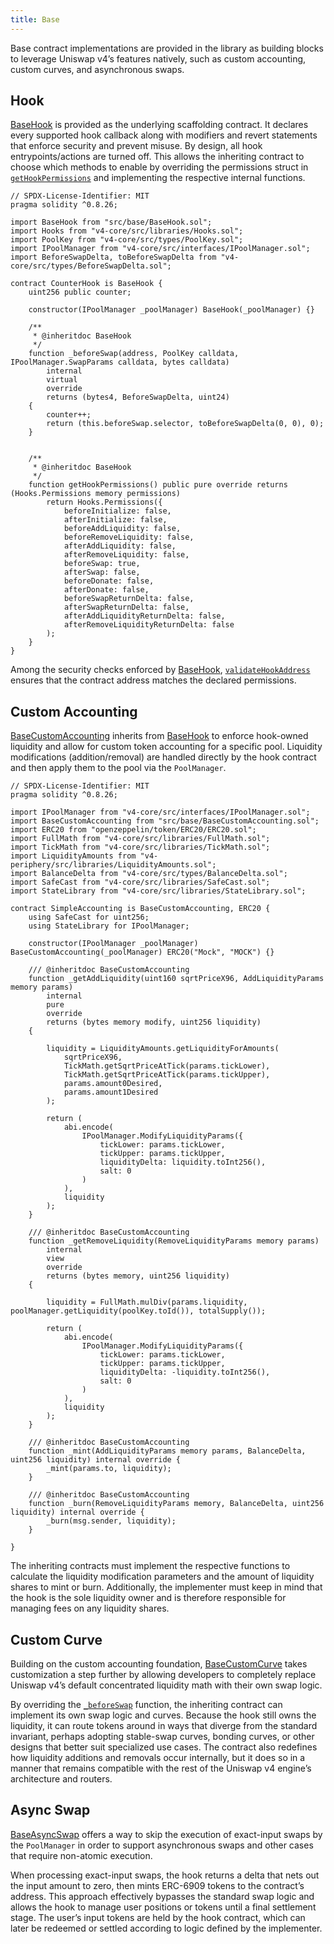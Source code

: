 ```yaml
---
title: Base
---
```


Base contract implementations are provided in the library as building blocks to leverage Uniswap v4’s features natively, such as custom accounting, custom curves, and asynchronous swaps.

## Hook

[BaseHook](/uniswap-hooks/api/base#BaseHook) is provided as the underlying scaffolding contract. It declares every supported hook callback along with modifiers and revert statements that enforce security and prevent misuse. By design, all hook entrypoints/actions are turned off. This allows the inheriting contract to choose which methods to enable by overriding the permissions struct in [`getHookPermissions`](/uniswap-hooks/api/base#BaseHook-getHookPermissions--) and implementing the respective internal functions.

```solidity
// SPDX-License-Identifier: MIT
pragma solidity ^0.8.26;

import BaseHook from "src/base/BaseHook.sol";
import Hooks from "v4-core/src/libraries/Hooks.sol";
import PoolKey from "v4-core/src/types/PoolKey.sol";
import IPoolManager from "v4-core/src/interfaces/IPoolManager.sol";
import BeforeSwapDelta, toBeforeSwapDelta from "v4-core/src/types/BeforeSwapDelta.sol";

contract CounterHook is BaseHook {
    uint256 public counter;

    constructor(IPoolManager _poolManager) BaseHook(_poolManager) {}

    /**
     * @inheritdoc BaseHook
     */
    function _beforeSwap(address, PoolKey calldata, IPoolManager.SwapParams calldata, bytes calldata)
        internal
        virtual
        override
        returns (bytes4, BeforeSwapDelta, uint24)
    {
        counter++;
        return (this.beforeSwap.selector, toBeforeSwapDelta(0, 0), 0);
    }


    /**
     * @inheritdoc BaseHook
     */
    function getHookPermissions() public pure override returns (Hooks.Permissions memory permissions)
        return Hooks.Permissions({
            beforeInitialize: false,
            afterInitialize: false,
            beforeAddLiquidity: false,
            beforeRemoveLiquidity: false,
            afterAddLiquidity: false,
            afterRemoveLiquidity: false,
            beforeSwap: true,
            afterSwap: false,
            beforeDonate: false,
            afterDonate: false,
            beforeSwapReturnDelta: false,
            afterSwapReturnDelta: false,
            afterAddLiquidityReturnDelta: false,
            afterRemoveLiquidityReturnDelta: false
        );
    }
}
```

Among the security checks enforced by [BaseHook](/uniswap-hooks/api/base#BaseHook), [`validateHookAddress`](/uniswap-hooks/api/base#BaseHook-validateHookAddress-contract-BaseHook-) ensures that the contract address matches the declared permissions.

## Custom Accounting

[BaseCustomAccounting](/uniswap-hooks/api/base#BaseCustomAccounting) inherits from [BaseHook](/uniswap-hooks/api/base#BaseHook) to enforce hook-owned liquidity and allow for custom token accounting for a specific pool. Liquidity modifications (addition/removal) are handled directly by the hook contract and then apply them to the pool via the `PoolManager`.

```solidity
// SPDX-License-Identifier: MIT
pragma solidity ^0.8.26;

import IPoolManager from "v4-core/src/interfaces/IPoolManager.sol";
import BaseCustomAccounting from "src/base/BaseCustomAccounting.sol";
import ERC20 from "openzeppelin/token/ERC20/ERC20.sol";
import FullMath from "v4-core/src/libraries/FullMath.sol";
import TickMath from "v4-core/src/libraries/TickMath.sol";
import LiquidityAmounts from "v4-periphery/src/libraries/LiquidityAmounts.sol";
import BalanceDelta from "v4-core/src/types/BalanceDelta.sol";
import SafeCast from "v4-core/src/libraries/SafeCast.sol";
import StateLibrary from "v4-core/src/libraries/StateLibrary.sol";

contract SimpleAccounting is BaseCustomAccounting, ERC20 {
    using SafeCast for uint256;
    using StateLibrary for IPoolManager;

    constructor(IPoolManager _poolManager) BaseCustomAccounting(_poolManager) ERC20("Mock", "MOCK") {}

    /// @inheritdoc BaseCustomAccounting
    function _getAddLiquidity(uint160 sqrtPriceX96, AddLiquidityParams memory params)
        internal
        pure
        override
        returns (bytes memory modify, uint256 liquidity)
    {

        liquidity = LiquidityAmounts.getLiquidityForAmounts(
            sqrtPriceX96,
            TickMath.getSqrtPriceAtTick(params.tickLower),
            TickMath.getSqrtPriceAtTick(params.tickUpper),
            params.amount0Desired,
            params.amount1Desired
        );

        return (
            abi.encode(
                IPoolManager.ModifyLiquidityParams({
                    tickLower: params.tickLower,
                    tickUpper: params.tickUpper,
                    liquidityDelta: liquidity.toInt256(),
                    salt: 0
                )
            ),
            liquidity
        );
    }

    /// @inheritdoc BaseCustomAccounting
    function _getRemoveLiquidity(RemoveLiquidityParams memory params)
        internal
        view
        override
        returns (bytes memory, uint256 liquidity)
    {

        liquidity = FullMath.mulDiv(params.liquidity, poolManager.getLiquidity(poolKey.toId()), totalSupply());

        return (
            abi.encode(
                IPoolManager.ModifyLiquidityParams({
                    tickLower: params.tickLower,
                    tickUpper: params.tickUpper,
                    liquidityDelta: -liquidity.toInt256(),
                    salt: 0
                )
            ),
            liquidity
        );
    }

    /// @inheritdoc BaseCustomAccounting
    function _mint(AddLiquidityParams memory params, BalanceDelta, uint256 liquidity) internal override {
        _mint(params.to, liquidity);
    }

    /// @inheritdoc BaseCustomAccounting
    function _burn(RemoveLiquidityParams memory, BalanceDelta, uint256 liquidity) internal override {
        _burn(msg.sender, liquidity);
    }

}
```

The inheriting contracts must implement the respective functions to calculate the liquidity modification parameters and the amount of liquidity shares to mint or burn. Additionally, the implementer must keep in mind that the hook is the sole liquidity owner and is therefore responsible for managing fees on any liquidity shares.

## Custom Curve

Building on the custom accounting foundation, [BaseCustomCurve](/uniswap-hooks/api/base#BaseCustomCurve) takes customization a step further by allowing developers to completely replace Uniswap v4’s default concentrated liquidity math with their own swap logic.

By overriding the [`_beforeSwap`](/uniswap-hooks/api/base#BaseHook-_beforeSwap-address-struct-PoolKey-struct-IPoolManager-SwapParams-bytes-) function, the inheriting contract can implement its own swap logic and curves. Because the hook still owns the liquidity, it can route tokens around in ways that diverge from the standard invariant, perhaps adopting stable-swap curves, bonding curves, or other designs that better suit specialized use cases. The contract also redefines how liquidity additions and removals occur internally, but it does so in a manner that remains compatible with the rest of the Uniswap v4 engine’s architecture and routers.

## Async Swap

[BaseAsyncSwap](/uniswap-hooks/api/base#BaseAsyncSwap) offers a way to skip the execution of exact-input swaps by the `PoolManager` in order to support asynchronous swaps and other cases that require non-atomic execution.

When processing exact-input swaps, the hook returns a delta that nets out the input amount to zero, then mints ERC-6909 tokens to the contract’s address. This approach effectively bypasses the standard swap logic and allows the hook to manage user positions or tokens until a final settlement stage. The user’s input tokens are held by the hook contract, which can later be redeemed or settled according to logic defined by the implementer.
